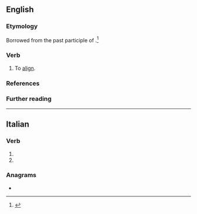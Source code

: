 ==English==

===Etymology===
Borrowed from the past participle of {{bor|en|it|allineare}}.<ref>{{R:OED Online|id=5314}}</ref>

===Verb===
{{en-verb}}

# To [[align]].
#: {{rfquotek|en|Herschel}}

===References===
<references/>

===Further reading===
{{Webster 1913}}

----

==Italian==

===Verb===
{{head|it|verb form|cat2=past participle forms}}

# {{inflection of|it|allineare||2|p|pres|indc|;|2|p|impr}}
# {{feminine plural of|it|allineato}}

===Anagrams===
* {{anagrams|it|a=aaeeillnt|alleniate|anelliate}}